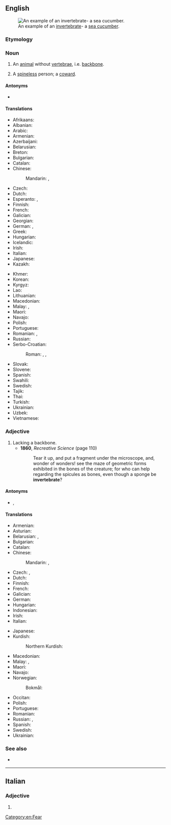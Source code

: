 ==English==
{{wikipedia}}
[[Image:Thelenota ananas.jpg|thumb|An example of an [[invertebrate]]- a [[sea cucumber]].]]

===Etymology===
{{prefix|en|in|vertebrate}}

===Noun===
{{en-noun}}

# An [[animal]] without [[vertebra]]e, i.e. [[backbone]].
# {{lb|en|informal}} A [[spineless]] person; a [[coward]].

====Antonyms====
* {{l|en|vertebrate}}

====Translations====
{{trans-top|animal without backbone}}
* Afrikaans: {{t|af|invertebraat}}
* Albanian: {{t|sq|invertebrore|m}}
* Arabic: {{t|ar|لَا فَقَارِيّ}}
* Armenian: {{t+|hy|անողնաշար}}
* Azerbaijani: {{t|az|onurğasız}}
* Belarusian: {{t|be|беспазвано́чнае|n}}
* Breton: {{t|br|divellkeineg|m}}
* Bulgarian: {{t|bg|[[безгръбначен|безгръбна́чно]] [[живо́тно]]|n}}
* Catalan: {{t|ca|invertebrat|m}}
* Chinese:
*: Mandarin: {{t+|cmn|無脊椎動物}}, {{t+|cmn|无脊椎动物|tr=wújǐzhuī dòngwù}}
* Czech: {{t+|cs|bezobratlý|m}}
* Dutch: {{t+|nl|ongewervelde}}
* Esperanto: {{t|eo|malvertebrulo}}, {{t|eo|senvertebrulo}}
* Finnish: {{t+|fi|selkärangaton}}
* French: {{t+|fr|invertébré|m}}
* Galician: {{t|gl|invertebrado|m}}
* Georgian: {{t|ka|უხერხემლო}}
* German: {{t|de|Invertebrat|n}}, {{t|de|Wirbelloses|n}}
* Greek: {{t+|el|ασπόνδυλο|n}}
* Hungarian: {{t+|hu|gerinctelen}}
* Icelandic: {{t+|is|hryggleysingi|m}}
* Irish: {{t|ga|inveirteabrach|m}}
* Italian: {{t+|it|invertebrato|m}}
* Japanese: {{t+|ja|無脊椎動物|tr=むせきついどうぶつ, musekitsui dōbutsu}}
* Kazakh: {{t|kk|омыртқасыз}}
{{trans-mid}}
* Khmer: {{t|km|[[សត្វ]][[ឥត]][[ឆ្អឹងកង]]|tr=sat ʼət chʼəng kɑɑng}}
* Korean: {{t|ko|무척추동물(無脊椎動物)}}
* Kyrgyz: {{t|ky|омурткасыз}}
* Lao: {{t|lo|ສັດບໍ່ມີກະດູກສັນຫລັງ}}
* Lithuanian: {{t|lt|bestuburis|m}}
* Macedonian: {{t|mk|безрбетник|m}}
* Malay: {{t|ms|haiwan invertebrat}}, {{t|ms|invertebrat}}
* Maori: {{t|mi|hātaretare}}
* Navajo: {{t|nv|chʼosh bíígháán ádaadinígíí}}
* Polish: {{t+|pl|bezkręgowiec|m}}
* Portuguese: {{t+|pt|invertebrado|m}}
* Romanian: {{t+|ro|nevertebrată|f}}, {{t+|ro|nevertebrat|m}}
* Russian: {{t+|ru|беспозвоно́чное|n}}
* Serbo-Croatian:
*: Roman: {{t+|sh|beskičmenjak|m}}, {{t+|sh|beskičmen|m}}, {{t|sh|beskralješnjak|m}}
* Slovak: {{t|sk|bezstavovec|m}}
* Slovene: {{t|sl|nevretenčar|m}}
* Spanish: {{t+|es|invertebrado|m}}
* Swahili: {{t|sw|wasouti}}
* Swedish: {{t+|sv|ryggradslöst djur|n}}
* Tajik: {{t|tg|бемӯҳра}}
* Thai: {{t|th|สัตว์ไม่มีกระดูกสันหลัง}}
* Turkish: {{t+|tr|omurgasız}}
* Ukrainian: {{t|uk|[[безхребетний|безхребе́тна]] [[твари́на]]|f}}
* Uzbek: {{t+|uz|umurtqasiz}}
* Vietnamese: {{t|vi|động vật không xương sống}}
{{trans-bottom}}

===Adjective===
{{en-adj|-}}

# Lacking a backbone.
#* '''1860''', ''Recreative Science'' (page 110)
#*: Tear it up, and put a fragment under the microscope, and, wonder of wonders! see the maze of geometric forms exhibited in the bones of the creature; for who can help regarding the spicules as bones, even though a sponge be '''invertebrate'''?

====Antonyms====
* {{l|en|vertebrate}}, {{l|en|vertebrated}}

====Translations====
{{trans-top|lacking backbone}}
* Armenian: {{t+|hy|անողնաշար}}
* Asturian: {{t+|ast|invertebráu}}
* Belarusian: {{t|be|бесхрыбе́тны}}, {{t|be|беспазвано́чны}}
* Bulgarian: {{t+|bg|безгръбна́чен}}
* Catalan: {{t|ca|invertebrat}}
* Chinese:
*: Mandarin: {{t|cmn|[[無]][[脊椎]][[的]]}}, {{t|cmn|[[无]][[脊椎]][[的]]|tr=wú jǐzhuī de}}
* Czech: {{t|cs|bezpáteřný}}, {{t+|cs|bezobratlý}}
* Dutch: {{t+|nl|ongewerveld}}
* Finnish: {{t+|fi|selkärangaton}}
* French: {{t+|fr|invertébré}}
* Galician: {{t|gl|invertebrado}}
* German: {{t+|de|wirbellos}}
* Hungarian: {{t+|hu|gerinctelen}}
* Indonesian: {{t+|id|invertebrata}}
* Irish: {{t|ga|inveirteabrach}}
* Italian: {{t+|it|invertebrato}}
{{trans-mid}}
* Japanese: {{t+|ja|無脊椎|tr=むせきつい, musekitsui}}
* Kurdish:
*: Northern Kurdish: {{t|kmr|bêbirrbirredar}}
* Macedonian: {{t|mk|безрбетен}}
* Malay: {{t|ms|tidak bertulang belakang}}, {{t|ms|invertebrat}}
* Maori: {{t|mi|tuaiwikore}}
* Navajo: {{t|nv|bíígháán ádaadinígíí}}
* Norwegian:
*: Bokmål: {{t|nb|virvelløs}}
* Occitan: {{t|oc|invertebrat}}
* Polish: {{t+|pl|bezkręgowy}}
* Portuguese: {{t+|pt|invertebrado}}
* Romanian: {{t+|ro|nevertebrat|m|n}}
* Russian: {{t+|ru|беспозвоно́чный}}, {{t+|ru|бесхребе́тный}}
* Spanish: {{t+|es|invertebrado}}
* Swedish: {{t+|sv|ryggradslös}}
* Ukrainian: {{t+|uk|безхребе́тний}}
{{trans-bottom}}

===See also===
* {{l|en|inveterate}} {{q|not to be confused}}

[[Category:en:Fear]]

----

==Italian==

===Adjective===
{{head|it|adjective form}}

# {{feminine plural of|it|invertebrato}}